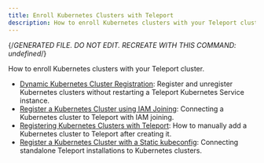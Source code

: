 ```yaml
---
title: Enroll Kubernetes Clusters with Teleport
description: How to enroll Kubernetes clusters with your Teleport cluster.
---
```


{/*GENERATED FILE. DO NOT EDIT. RECREATE WITH THIS COMMAND:
undefined*/}

How to enroll Kubernetes clusters with your Teleport cluster.

- [Dynamic Kubernetes Cluster Registration](dynamic-registration.mdx): Register and unregister Kubernetes clusters without restarting a Teleport Kubernetes Service instance.
- [Register a Kubernetes Cluster using IAM Joining](iam-joining.mdx): Connecting a Kubernetes cluster to Teleport with IAM joining.
- [Registering Kubernetes Clusters with Teleport](overview.mdx): How to manually add a Kubernetes cluster to Teleport after creating it.
- [Register a Kubernetes Cluster with a Static kubeconfig](static-kubeconfig.mdx): Connecting standalone Teleport installations to Kubernetes clusters.
